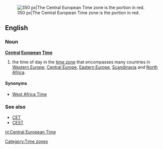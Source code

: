 [[Image:Time zones of Europe.svg|thumb|right|350 px|The Central European Time zone is the portion in red.]]
==English==
{{wikipedia}}
===Noun===
'''[[Central]] [[European]] [[Time]]'''
# the time of day in the [[time zone]] that encompasses many countries in [[Western Europe]], [[Central Europe]], [[Eastern Europe]], [[Scandinavia]] and [[North Africa]].

====Synonyms====
*[[West Africa Time]]

===See also===
*[[CET]]
*[[CEST]]

[[Category:Time zones]]

[[nl:Central European Time]]